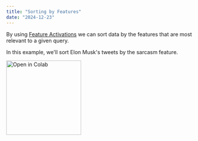 ```yaml
---
title: "Sorting by Features"
date: "2024-12-23"
---
```


By using [Feature Activations](/sdk-reference/features) we can sort data by the features that are most relevant to a given query.

In this example, we'll sort Elon Musk's tweets by the sarcasm feature.

<a href="https://colab.research.google.com/drive/1HMQfco7cRT-ffAkcabvJusNJ0tVD4at8">
  <img
    src="https://colab.research.google.com/assets/colab-badge.svg"
    alt="Open in Colab"
    width="200px"
    style={{ pointerEvents: "none" }}
  />
</a>
